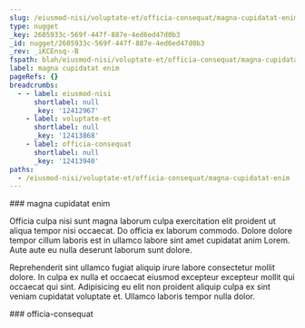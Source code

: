```yaml
---
slug: /eiusmod-nisi/voluptate-et/officia-consequat/magna-cupidatat-enim
type: nugget
_key: 2605933c-569f-447f-887e-4ed6ed47d0b3
_id: nugget/2605933c-569f-447f-887e-4ed6ed47d0b3
_rev: _iKCEnsq--B
fspath: blah/eiusmod-nisi/voluptate-et/officia-consequat/magna-cupidatat-enim.md
label: magna cupidatat enim
pageRefs: {}
breadcrumbs:
  - - label: eiusmod-nisi
      shortlabel: null
      _key: '12412967'
    - label: voluptate-et
      shortlabel: null
      _key: '12413868'
    - label: officia-consequat
      shortlabel: null
      _key: '12413940'
paths:
  - /eiusmod-nisi/voluptate-et/officia-consequat/magna-cupidatat-enim
---
```


<NuggetArea>
<Nugget slug="/eiusmod-nisi/voluptate-et/officia-consequat/magna-cupidatat-enim" type="nugget" _key="2605933c-569f-447f-887e-4ed6ed47d0b3" _id="nugget/2605933c-569f-447f-887e-4ed6ed47d0b3" _rev="_iKCEnsq--B" fspath="blah/eiusmod-nisi/voluptate-et/officia-consequat/magna-cupidatat-enim.md" label="magna cupidatat enim" paths="/eiusmod-nisi/voluptate-et/officia-consequat/magna-cupidatat-enim">
<NuggetBody>
### magna cupidatat enim

Officia culpa nisi sunt magna laborum culpa exercitation elit proident ut aliqua tempor nisi occaecat. Do officia ex laborum commodo. Dolore dolore tempor cillum laboris est in ullamco labore sint amet cupidatat anim Lorem. Aute aute eu nulla deserunt laborum sunt dolore.

Reprehenderit sint ullamco fugiat aliquip irure labore consectetur mollit dolore. In culpa ex nulla et occaecat eiusmod excepteur excepteur mollit qui occaecat qui sint. Adipisicing eu elit non proident aliquip culpa ex sint veniam cupidatat voluptate et. Ullamco laboris tempor nulla dolor.

</NuggetBody>
<Breadcrumbs>
<Crumbs>
<Crumb _key="12412967" label="eiusmod-nisi" /><Crumb _key="12413868" label="voluptate-et" /><Crumb _key="12413940" label="officia-consequat" />
</Crumbs>
</Breadcrumbs>
</Nugget>

<NuggetsInbound>
</NuggetsInbound>
<NuggetsOutbound>
</NuggetsOutbound>
</NuggetArea>
<PassagesInbound>
<Passage direction="inbound" type="passage" _key="12413940" _id="passage/12413940" _rev="_iKCEnsq--_" label="officia-consequat" passage="officia-consequat" fspath="blah/eiusmod-nisi/voluptate-et/officia-consequat" paths="/eiusmod-nisi/voluptate-et/officia-consequat" slug="/eiusmod-nisi/voluptate-et/officia-consequat">
<NuggetBody>
### officia-consequat

</NuggetBody>
<Breadcrumbs>
<Crumbs>
<Crumb _key="12412967" label="eiusmod-nisi" /><Crumb _key="12413868" label="voluptate-et" />
</Crumbs>
</Breadcrumbs>
</Passage>

</PassagesInbound>
<PassagesOutbound>
</PassagesOutbound>